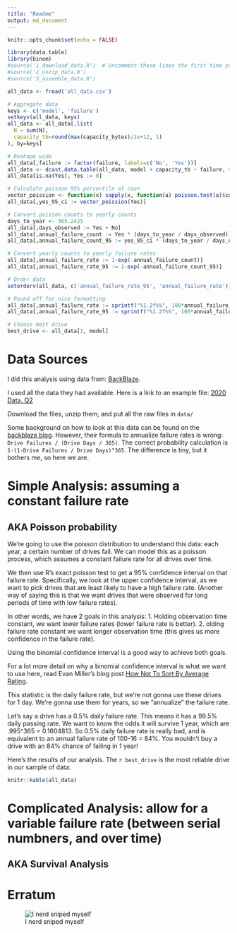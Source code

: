 ```yaml
---
title: "Readme"
output: md_document
---
```


```r
knitr::opts_chunk$set(echo = FALSE)
```

```r
library(data.table)
library(binom)
#source('1_download_data.R')  # Uncomment these lines the first time you run
#source('2_unzip_data.R')
#source('3_assemble_data.R')

all_data <- fread('all_data.csv')

# Aggregate data
keys <- c('model', 'failure')
setkeyv(all_data, keys)
all_data <- all_data[,list(
  N = sum(N),
  capacity_tb=round(max(capacity_bytes)/1e+12, 1)
), by=keys]

# Reshape wide
all_data[,failure := factor(failure, labels=c('No', 'Yes'))]
all_data <- dcast.data.table(all_data, model + capacity_tb ~ failure, value.var = 'N')
all_data[is.na(Yes), Yes := 0]

# Calculate poisson 95% percentile of coun
vector_poission <- function(x) sapply(x, function(a) poisson.test(a)$conf.int[2])
all_data[,yes_95_ci := vector_poission(Yes)]

# Convert poisson counts to yearly counts
days_to_year <- 365.2425
all_data[,days_observed := Yes + No]
all_data[,annual_failure_count := Yes * (days_to_year / days_observed)]
all_data[,annual_failure_count_95 := yes_95_ci * (days_to_year / days_observed)]

# Convert yearly counts to yearly failure rates
all_data[,annual_failure_rate := 1-exp(-annual_failure_count)]
all_data[,annual_failure_rate_95 := 1-exp(-annual_failure_count_95)]

# Order data
setorderv(all_data, c('annual_failure_rate_95', 'annual_failure_rate'))

# Round off for nice formatting
all_data[,annual_failure_rate := sprintf("%1.2f%%", 100*annual_failure_rate)]
all_data[,annual_failure_rate_95 := sprintf("%1.2f%%", 100*annual_failure_rate_95)]

# Choose best drive
best_drive <- all_data[1, model]
```

# Data Sources
I did this analysis using data from: [BackBlaze](https://www.backblaze.com/b2/hard-drive-test-data.html#downloading-the-raw-hard-drive-test-data).

I used all the data they had available.  Here is a link to an example file: [2020 Data, Q2](https://f001.backblazeb2.com/file/Backblaze-Hard-Drive-Data/data_Q2_2020.zip)

Download the files, unzip them, and put all the raw files in `data/`

Some background on how to look at this data can be found on the [backblaze blog](https://www.backblaze.com/blog/backblaze-hard-drive-stats-q1-2020/). However, their formula to annualize failure rates is wrong: `Drive Failures / (Drive Days / 365)`.  The correct probability calculation is `1-(1-Drive Failures / Drive Days)^365`. The difference is tiny, but it bothers me, so here we are.

# Simple Analysis: assuming a constant failure rate
## AKA Poisson probability
We're going to use the poisson distribution to understand this data: each year, a certain number of drives fail.  We can model this as a poisson process, which assumes a constant failure rate for all drives over time.

We then use R's exact poisson test to get a 95% confidence interval on that failure rate.  Specifically, we look at the upper confidence interval, as we want to pick drives that are least likely to have a high failure rate.  (Another way of saying this is that we want drives that were observed for long periods of time with low failure rates).

In other words, we have 2 goals in this analysis:
1. Holding observation time constant, we want lower failure rates (lower failure rate is better).
2. olding failure rate constant we want longer observation time (this gives us more confidence in the failure rate).

Using the binomial confidence interval is a good way to achieve both goals.

For a lot more detail on why a binomial confidence interval is what we want to use here, read Evan Miller's blog post [How Not To Sort By Average Rating](https://www.evanmiller.org/how-not-to-sort-by-average-rating.html).

This statistic is the daily failure rate, but we're not gonna use these drives for 1 day.  We're gonna use them for years, so we "annualize" the failure rate.

Let's say a drive has a 0.5% daily failure rate.  This means it has a 99.5% daily passing rate.  We want to know the odds it will survive 1 year, which are .995^365 = 0.1604813.  So 0.5% daily failure rate is really bad, and is equivalent to an annual failure rate of 100-16 = 84%.  You wouldn't buy a drive with an 84% chance of failing in 1 year!

Here's the results of our analysis.  The `r best_drive` is the most reliable drive in our sample of data:
```r
knitr::kable(all_data)
```

# Complicated Analysis: allow for a variable failure rate (between serial numbners, and over time)
## AKA Survival Analysis

# Erratum
![I nerd sniped myself](https://imgs.xkcd.com/comics/nerd_sniping.png)
